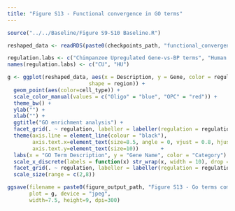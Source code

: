 ```yaml
---
title: "Figure S13 - Functional convergence in GO terms"
---
```


```r
source("../../Baseline/Figure S9-S10 Baseline.R")
```

```r

reshaped_data <- readRDS(paste0(checkpoints_path, "functional_convergence_GO_table.rds"))

```

```r

regulation.labs <- c("Chimpanzee Upregulated Gene-vs-BP terms", "Human Upregulated Gene-vs-BP terms")
names(regulation.labs) <- c("CU", "HU")

g <- ggplot(reshaped_data, aes(x = Description, y = Gene, color = regulation_category,
                          shape = region)) +
  geom_point(aes(color=cell_type)) +
  scale_color_manual(values = c("Oligo" = "blue", "OPC" = "red")) +
  theme_bw() + 
  ylab("") + 
  xlab("") + 
  ggtitle("GO enrichment analysis") +
  facet_grid(. ~ regulation, labeller = labeller(regulation = regulation.labs))   +
  theme(axis.line = element_line(colour = "black"),
        axis.text.x=element_text(size=8.5, angle = 0, vjust = 0.8, hjust = 0.5),
        axis.text.y=element_text(size=10))       +
  labs(x = "GO Term Description", y = "Gene Name", color = "Category")            +
  scale_x_discrete(labels = function(x) str_wrap(x, width = 10), drop = FALSE)    +
  facet_grid(. ~ regulation, labeller = labeller(regulation = regulation.labs))   +
  scale_size(range = c(2,8))

ggsave(filename = paste0(figure_output_path, "Figure S13 - Go terms common to human and chimpanzees.jpg"), 
       plot = g, device = "jpeg",
       width=7.5, height=9, dpi=300)
 
```

